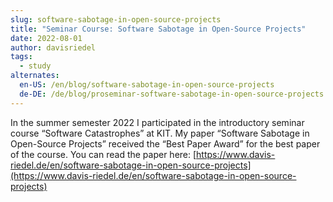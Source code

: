 ```yaml
---
slug: software-sabotage-in-open-source-projects
title: "Seminar Course: Software Sabotage in Open-Source Projects"
date: 2022-08-01
author: davisriedel
tags:
  - study
alternates:
  en-US: /en/blog/software-sabotage-in-open-source-projects
  de-DE: /de/blog/proseminar-software-sabotage-in-open-source-projects
---
```

In the summer semester 2022 I participated in the introductory seminar course “Software Catastrophes” at KIT. My paper “Software Sabotage in Open-Source Projects” received the “Best Paper Award” for the best paper of the course. You can read the paper here: [https://www.davis-riedel.de/en/software-sabotage-in-open-source-projects](https://www.davis-riedel.de/en/software-sabotage-in-open-source-projects)
